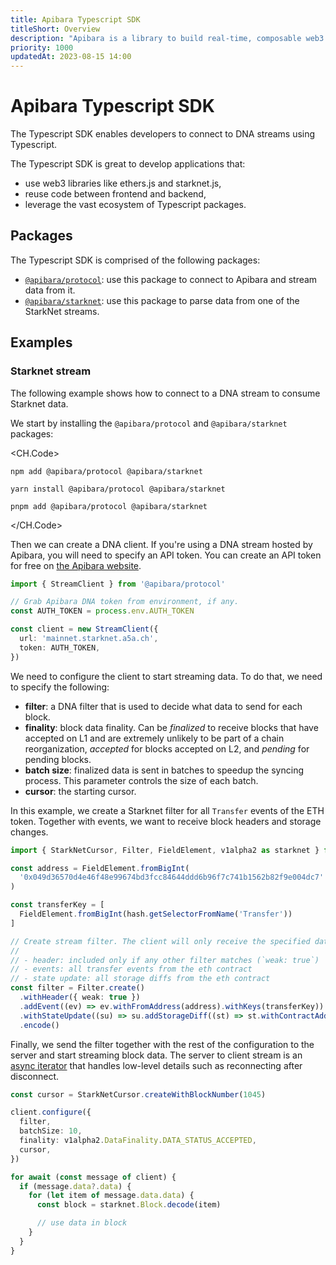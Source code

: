 ```yaml
---
title: Apibara Typescript SDK
titleShort: Overview
description: "Apibara is a library to build real-time, composable web3 streams in Typescript."
priority: 1000
updatedAt: 2023-08-15 14:00
---
```


# Apibara Typescript SDK

The Typescript SDK enables developers to connect to DNA streams using
Typescript.

The Typescript SDK is great to develop applications that:

 - use web3 libraries like ethers.js and starknet.js,
 - reuse code between frontend and backend,
 - leverage the vast ecosystem of Typescript packages.


## Packages

The Typescript SDK is comprised of the following packages:

 - [`@apibara/protocol`](/docs/typescript-sdk/reference/protocol): use this package to connect to
   Apibara and stream data from it.
 - [`@apibara/starknet`](/docs/typescript-sdk/reference/starknet): use this package to parse data
   from one of the StarkNet streams.


## Examples

### Starknet stream

The following example shows how to connect to a DNA stream to consume Starknet
data.

We start by installing the `@apibara/protocol` and `@apibara/starknet` packages:

<CH.Code>
```console npm
npm add @apibara/protocol @apibara/starknet
```
```console yarn
yarn install @apibara/protocol @apibara/starknet
```
```console pnpm
pnpm add @apibara/protocol @apibara/starknet
```
</CH.Code>

Then we can create a DNA client. If you're using a DNA stream hosted by
Apibara, you will need to specify an API token. You can create an API token for
free on [the Apibara website](https://www.apibara.com).

```typescript main.ts
import { StreamClient } from '@apibara/protocol'

// Grab Apibara DNA token from environment, if any.
const AUTH_TOKEN = process.env.AUTH_TOKEN

const client = new StreamClient({
  url: 'mainnet.starknet.a5a.ch',
  token: AUTH_TOKEN,
})
```

We need to configure the client to start streaming data. To do that, we need to specify the following:

 - **filter**: a DNA filter that is used to decide what data to send for each block.
 - **finality**: block data finality. Can be _finalized_ to receive blocks that
   have accepted on L1 and are extremely unlikely to be part of a chain
   reorganization, _accepted_ for blocks accepted on L2, and _pending_ for pending blocks.
 - **batch size**: finalized data is sent in batches to speedup the syncing
   process. This parameter controls the size of each batch.
 - **cursor**: the starting cursor.

In this example, we create a Starknet filter for all `Transfer` events of the ETH token.
Together with events, we want to receive block headers and storage changes.


```typescript main.ts
import { StarkNetCursor, Filter, FieldElement, v1alpha2 as starknet } from '@apibara/starknet'

const address = FieldElement.fromBigInt(
  '0x049d36570d4e46f48e99674bd3fcc84644ddd6b96f7c741b1562b82f9e004dc7'
)

const transferKey = [
  FieldElement.fromBigInt(hash.getSelectorFromName('Transfer'))
]

// Create stream filter. The client will only receive the specified data.
//
// - header: included only if any other filter matches (`weak: true`)
// - events: all transfer events from the eth contract
// - state update: all storage diffs from the eth contract
const filter = Filter.create()
  .withHeader({ weak: true })
  .addEvent((ev) => ev.withFromAddress(address).withKeys(transferKey))
  .withStateUpdate((su) => su.addStorageDiff((st) => st.withContractAddress(address)))
  .encode()
```

Finally, we send the filter together with the rest of the configuration to the
server and start streaming block data.
The server to client stream is an [async
iterator](https://www.typescriptlang.org/docs/handbook/release-notes/typescript-2-3.html#async-iteration)
that handles low-level details such as reconnecting after disconnect.


```typescript main.ts
const cursor = StarkNetCursor.createWithBlockNumber(1045)

client.configure({
  filter,
  batchSize: 10,
  finality: v1alpha2.DataFinality.DATA_STATUS_ACCEPTED,
  cursor,
})

for await (const message of client) {
  if (message.data?.data) {
    for (let item of message.data.data) {
      const block = starknet.Block.decode(item)

      // use data in block
    }
  }
}
```

